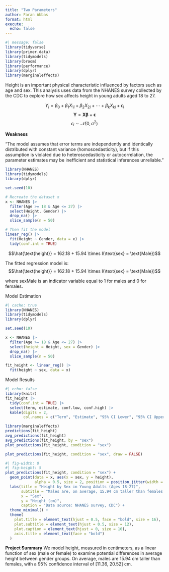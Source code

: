 ```yaml
---
title: "Two Parameters"
author: Faran Abbas
format: html
execute: 
  echo: false
---
```



```r
#| message: false
library(tidyverse)
library(primer.data)
library(tidymodels)
library(broom)
library(performance)
library(dplyr)
library(marginaleffects)
```




Height is an important physical characteristic influenced by factors such as age and sex. This analysis uses data from the NHANES survey collected by the CDC to explore how sex affects height in young adults aged 18 to 27.

$$Y_i = \beta_0 + \beta_1 X_{1i} + \beta_2 X_{2i} + \cdots + \beta_k X_{ki} + \epsilon_i$$
$$\mathbf{Y} = \mathbf{X}\boldsymbol{\beta} + \boldsymbol{\epsilon}$$
$$\epsilon_i \sim \mathcal{N}(0, \sigma^2)$$

**Weakness**

"The model assumes that error terms are independently and identically distributed with constant variance (homoscedasticity), but if this assumption is violated due to heteroscedasticity or autocorrelation, the parameter estimates may be inefficient and statistical inferences unreliable."


```r
library(NHANES)
library(tidymodels)
library(dplyr)

set.seed(10)

# Recreate the dataset x
x <- NHANES |>
  filter(Age >= 18 & Age <= 27) |>
  select(Height, Gender) |>
  drop_na() |>
  slice_sample(n = 50)

# Then fit the model
linear_reg() |> 
  fit(Height ~ Gender, data = x) |>
  tidy(conf.int = TRUE)
```


$$\hat{\text{height}} = 162.18 + 15.94 \times I(\text{sex} = \text{Male})$$


The fitted regression model is:
$$\hat{\text{height}} = 162.18 + 15.94 \times I(\text{sex} = \text{Male})$$

where $\text{sexMale}$ is an indicator variable equal to 1 for males and 0 for females.

Model Estimation
```r
#| cache: true
library(NHANES)
library(tidymodels)
library(dplyr)

set.seed(10)

x <- NHANES |>
  filter(Age >= 18 & Age <= 27) |>
  select(height = Height, sex = Gender) |>
  drop_na() |>
  slice_sample(n = 50)

fit_height <- linear_reg() |> 
  fit(height ~ sex, data = x)
```

Model Results
```r
#| echo: false
library(knitr)
fit_height |>
  tidy(conf.int = TRUE) |>
  select(term, estimate, conf.low, conf.high) |>
  kable(digits = 2, 
        col.names = c("Term", "Estimate", "95% CI Lower", "95% CI Upper"))

```


```r
library(marginaleffects)
predictions(fit_height)
avg_predictions(fit_height)
avg_predictions(fit_height, by = "sex")
plot_predictions(fit_height, condition = "sex")

plot_predictions(fit_height, condition = "sex", draw = FALSE)
```

```r
#| fig-width: 8
#| fig-height: 5
plot_predictions(fit_height, condition = "sex") +
  geom_point(data = x, aes(x = sex, y = height), 
             alpha = 0.5, size = 2, position = position_jitter(width = 0.2)) +
  labs(title = "Height by Sex in Young Adults (Ages 18-27)",
       subtitle = "Males are, on average, 15.94 cm taller than females.",
       x = "Sex",
       y = "Height (cm)",
       caption = "Data source: NHANES survey, CDC") +
  theme_minimal() +
  theme(
    plot.title = element_text(hjust = 0.5, face = "bold", size = 16),
    plot.subtitle = element_text(hjust = 0.5, size = 12),
    plot.caption = element_text(hjust = 0, size = 10),
    axis.title = element_text(face = "bold")
  )
```


**Project Summary**
We model height, measured in centimeters, as a linear function of sex (male or female) to examine potential differences in average height between gender groups. On average, males are 15.94 cm taller than females, with a 95% confidence interval of [11.36, 20.52] cm.